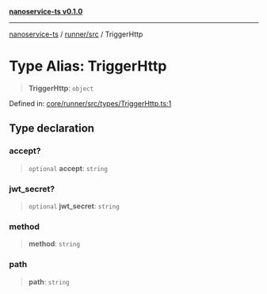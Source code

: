 [**nanoservice-ts v0.1.0**](/docs/ref/README)

***

[nanoservice-ts](/docs/ref/README) / [runner/src](/docs/ref/runner/src/README) / TriggerHttp

# Type Alias: TriggerHttp

> **TriggerHttp**: `object`

Defined in: [core/runner/src/types/TriggerHttp.ts:1](https://github.com/deskree-inc/nanoservice-ts/blob/3ff7c6796e400e5bcd826090854040c1559068d4/core/runner/src/types/TriggerHttp.ts#L1)

## Type declaration

### accept?

> `optional` **accept**: `string`

### jwt\_secret?

> `optional` **jwt\_secret**: `string`

### method

> **method**: `string`

### path

> **path**: `string`
